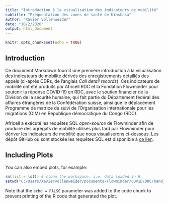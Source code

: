 ```yaml
---
title: "Introduction à la visualisation des indicateurs de mobilité"
subtitle: "Fréquentation des zones de santé de Kinshasa"
author: "Xavier Vollenweider"
date: "10/2/2020"
output: html_document
---
```


```r
knitr::opts_chunk$set(echo = TRUE)
```

## Introduction
Ce document Markdown fournit une première introduction à la visualisation des indicateurs de mobilité dérivés des enregistrements détaillés des appels (ci-après CDRs, de l'anglais *Call detail records*). Ces indicateurs de mobilité ont été produits par Africell RDC et la Fondation Flowminder pour soutenir la réponse COVID-19 en RDC, avec le soutien financier de la Division de la sécurité humaine, qui fait partie du Département fédéral des affaires étrangères de la Confédération suisse, ainsi que le déplacement Programme de matrice de suivi de l'Organisation internationale pour les migrations (OIM) en République démocratique du Congo (RDC).

Africell a exécuté les requêtes SQL *open-source* de Flowminder afin de produire des agrégats de mobilité utilisés plus tard par Flowminder pour dériver les indicateurs de mobilité que nous visualiserons ci-dessous. Les dépôt GitHub où sont stockée les requêtes SQL est disponible à [ce lien](https://github.com/Flowminder/COVID-19/tree/c9b81d2af6404af2a5c78f0b71bcee9dcc867279).

## Including Plots

You can also embed plots, for example:

```r
rm(list = ls()) # clean the workspace, i.e. data loaded in R
setwd("C:/Users/Xaviervollenweider/Documents/Flowminder/COVID/DRC/hand_over/")
```

Note that the `echo = FALSE` parameter was added to the code chunk to prevent printing of the R code that generated the plot.
